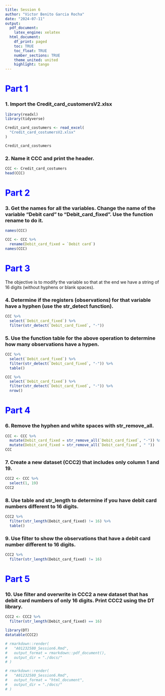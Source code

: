 ```yaml
---
title: Session 6
author: "Victor Benito Garcia Rocha"
date: "2024-07-11"
output:
  pdf_document:
    latex_engine: xelatex
  html_document:
    df_print: paged
    toc: TRUE
    toc_float: TRUE
    number_sections: TRUE
    theme_united: united
    highlight: tango
---
```


# <span style="color:#0000FF;">**Part 1**</span>

### 1. Import the Credit_card_customersV2.xlsx

```r
library(readxl)
library(tidyverse)

Credit_card_costumers <- read_excel(
  "Credit_card_costumersV2.xlsx"
)
```

```r
Credit_card_costumers
```

### 2. Name it CCC and print the header.

```r
CCC <- Credit_card_costumers
head(CCC)
```

# <span style="color:#0000FF;">Part 2</span>

### 3. Get the names for all the variables. Change the name of the variable “Debit card” to “Debit_card_fixed”. Use the function rename to do it.

```r
names(CCC)
```

```r
CCC <- CCC %>%
  rename(Debit_card_fixed = `Debit card`)
names(CCC)
```

# <span style="color:#0000FF;">Part 3</span>

The objective is to modify the variable so that at the end we have a string of 16 digits (without hyphens or blank spaces).

### 4. Determine if the registers (observations) for that variable have a hyphen (use the str_detect function).

```r
CCC %>%
  select(`Debit_card_fixed`) %>%
  filter(str_detect(`Debit_card_fixed`, "-"))
```

### 5. Use the function table for the above operation to determine how many observations have a hypen.

```r
CCC %>%
  select(`Debit_card_fixed`) %>%
  filter(str_detect(`Debit_card_fixed`, "-")) %>%
  table()
```

```r
CCC %>%
  select(`Debit_card_fixed`) %>%
  filter(str_detect(`Debit_card_fixed`, "-")) %>%
  nrow()
```

# <span style="color:#0000FF;">Part 4</span>

### 6. Remove the hyphen and white spaces with str_remove_all.

```r
CCC <- CCC %>%
  mutate(Debit_card_fixed = str_remove_all(`Debit_card_fixed`, "-")) %>%
  mutate(Debit_card_fixed = str_remove_all(`Debit_card_fixed`, " "))
CCC
```

### 7. Create a new dataset (CCC2) that includes only column 1 and 19.

```r
CCC2 <- CCC %>%
  select(1, 19)
CCC2
```

### 8. Use table and str_length to determine if you have debit card numbers different to 16 digits.

```r
CCC2 %>%
  filter(str_length(Debit_card_fixed) != 16) %>%
  table()
```

### 9. Use filter to show the observations that have a debit card number different to 16 digits.

```r
CCC2 %>%
  filter(str_length(Debit_card_fixed) != 16)
```

# <span style="color:#0000FF;">Part 5</span>

### 10. Use filter and overwrite in CCC2 a new dataset that has debit card numbers of only 16 digits. Print CCC2 using the DT library. 

```r
CCC2 <- CCC2 %>%
  filter(str_length(Debit_card_fixed) == 16)

library(DT)
datatable(CCC2)
```

```r
# rmarkdown::render(
#   "A01232580_Session6.Rmd",
#   output_format = rmarkdown::pdf_document(),
#   output_dir = "./docs/"
# )

# rmarkdown::render(
#   "A01232580_Session6.Rmd",
#   output_format = "html_document",
#   output_dir = "./docs/"
# )
```